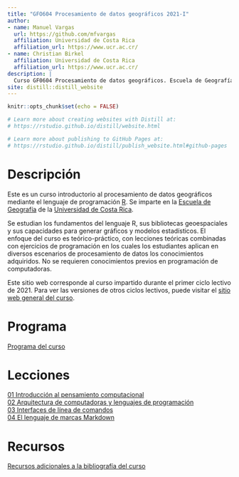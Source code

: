```yaml
---
title: "GFO604 Procesamiento de datos geográficos 2021-I"
author: 
- name: Manuel Vargas
  url: https://github.com/mfvargas
  affiliation: Universidad de Costa Rica
  affiliation_url: https://www.ucr.ac.cr/
- name: Christian Birkel
  affiliation: Universidad de Costa Rica
  affiliation_url: https://www.ucr.ac.cr/  
description: |
  Curso GF0604 Procesamiento de datos geográficos. Escuela de Geografía, Universidad de Costa Rica. Primer ciclo lectivo 2021.
site: distill::distill_website
---
```


```r
knitr::opts_chunk$set(echo = FALSE)

# Learn more about creating websites with Distill at:
# https://rstudio.github.io/distill/website.html

# Learn more about publishing to GitHub Pages at:
# https://rstudio.github.io/distill/publish_website.html#github-pages

```

# Descripción
Este es un curso introductorio al procesamiento de datos geográficos mediante el lenguaje de programación [R](https://www.r-project.org/). Se imparte en la [Escuela de Geografía](https://www.geografia.fcs.ucr.ac.cr/) de la [Universidad de Costa Rica](https://www.ucr.ac.cr/).

Se estudian los fundamentos del lenguaje R, sus bibliotecas geoespaciales y sus capacidades para generar gráficos y modelos estadísticos. El enfoque del curso es teórico-práctico, con lecciones teóricas combinadas con ejercicios de programación en los cuales los estudiantes aplican en diversos escenarios de procesamiento de datos los conocimientos adquiridos. No se requieren conocimientos previos en programación de computadoras.

Este sitio web corresponde al curso impartido durante el primer ciclo lectivo de 2021. Para ver las versiones de otros ciclos lectivos, puede visitar el [sitio web general del curso](https://gf0604-procesamientodatosgeograficos.github.io/).

# Programa
[Programa del curso](https://github.com/gf0604-procesamientodatosgeograficos/2021i-programa/blob/main/gf0604-procesamientodatosgeograficos-g001-2021i.pdf)

# Lecciones
[01 Introducción al pensamiento computacional](https://gf0604-procesamientodatosgeograficos.github.io/2021i-leccion-01/)  
[02 Arquitectura de computadoras y lenguajes de programación](https://gf0604-procesamientodatosgeograficos.github.io/2021i-leccion-02/)  
[03 Interfaces de línea de comandos](https://gf0604-procesamientodatosgeograficos.github.io/2021i-leccion-03/)  
[04 El lenguaje de marcas Markdown](https://gf0604-procesamientodatosgeograficos.github.io/2021i-leccion-04/)  

# Recursos
[Recursos adicionales a la bibliografía del curso](recursos.html)